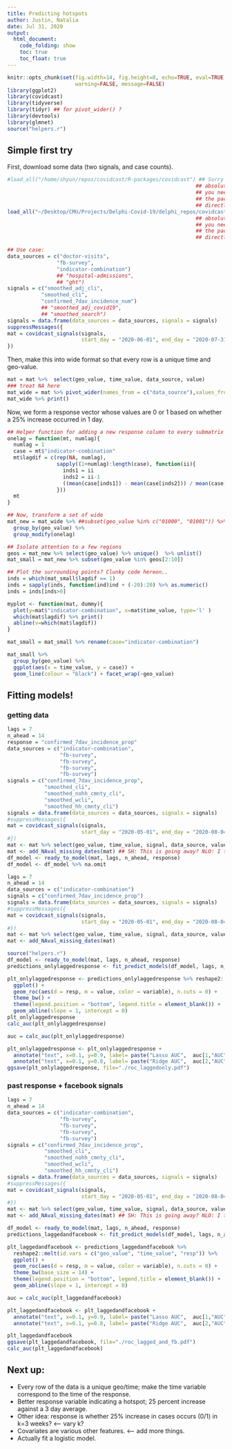 ```yaml
---
title: Predicting hotspots
author: Justin, Natalia 
date: Jul 31, 2020
output:
  html_document:
    code_folding: show
    toc: true
    toc_float: true
---
```


```r
knitr::opts_chunk$set(fig.width=14, fig.height=8, echo=TRUE, eval=TRUE, cache=TRUE,
                      warning=FALSE, message=FALSE)
library(ggplot2)
library(covidcast)
library(tidyverse)
library(tidyr) ## for pivot_wider() ?
library(devtools)
library(glmnet)
source("helpers.r")
```

## Simple first try

First, download some data (two signals, and case counts).

```r
#load_all("/home/shyun/repos/covidcast/R-packages/covidcast") ## Sorry for the
                                                             ## absolute path,
                                                             ## you need to load
                                                             ## the package
                                                             ## directly
load_all("~/Desktop/CMU/Projects/Delphi-Covid-19/delphi_repos/covidcast/R-packages/covidcast") ## Sorry for the
                                                             ## absolute path,
                                                             ## you need to load
                                                             ## the package
                                                             ## directly

## Use case:
data_sources = c("doctor-visits",
                "fb-survey",
                "indicator-combination")
                ## "hospital-admissions",
                ## "ght")
signals = c("smoothed_adj_cli",
           "smoothed_cli",
           "confirmed_7dav_incidence_num")
           ## "smoothed_adj_covid19",
           ## "smoothed_search")
signals = data.frame(data_sources = data_sources, signals = signals)
suppressMessages({
mat = covidcast_signals(signals,
                        start_day = "2020-06-01", end_day = "2020-07-31")
})
```

Then, make this into wide format so that every row is a unique time and geo-value.

```r
mat = mat %>%  select(geo_value, time_value, data_source, value)
### treat NA here
mat_wide = mat %>% pivot_wider(names_from = c("data_source"),values_from="value")
mat_wide %>% print()
```

Now, we form a response vector whose values are 0 or 1 based on whether a 25% increase occurred in 1 day.

```r
## Helper function for adding a new response column to every submatrix by geo-value.
onelag = function(mt, numlag){
  numlag = 1
  case = mt$"indicator-combination"
  mt$lagdif = c(rep(NA, numlag),
                sapply((1+numlag):length(case), function(ii){
                  inds1 = ii
                  inds2 = ii-1
                  ((mean(case[inds1]) - mean(case[inds2])) / mean(case[inds2]) ) > 1.25
                }))
  mt
}

## Now, transform a set of wide
mat_new = mat_wide %>% ##subset(geo_value %in% c("01000", "01001")) %>% 
  group_by(geo_value) %>%
  group_modify(onelag)

## Isolate attention to a few regions
geos = mat_new %>% select(geo_value) %>% unique()  %>% unlist()
mat_small = mat_new %>% subset(geo_value %in% geos[2:10])

## Plot the surrounding points? Clunky code hereon..
inds = which(mat_small$lagdif == 1)
inds = sapply(inds, function(ind)ind + (-20):20) %>% as.numeric()
inds = inds[inds>0]

myplot <- function(mat, dummy){
  plot(y=mat$"indicator-combination", x=mat$time_value, type='l' )
  which(mat$lagdif) %>% print()
  abline(v=which(mat$lagdif))
}

mat_small = mat_small %>% rename(case="indicator-combination")

mat_small %>%
  group_by(geo_value) %>%
  ggplot(aes(x = time_value, y = case)) +
  geom_line(colour = "black") + facet_wrap(~geo_value)
```


## Fitting models!

### getting data
```r
lags = 7 
n_ahead = 14
response = "confirmed_7dav_incidence_prop"
data_sources = c("indicator-combination", 
                 "fb-survey", 
                 "fb-survey", 
                 "fb-survey", 
                 "fb-survey")
signals = c("confirmed_7dav_incidence_prop", 
            "smoothed_cli", 
            "smoothed_nohh_cmnty_cli", 
            "smoothed_wcli", 
            "smoothed_hh_cmnty_cli")
signals = data.frame(data_sources = data_sources, signals = signals)
#suppressMessages({
mat = covidcast_signals(signals,
                        start_day = "2020-05-01", end_day = "2020-08-04")
#})
mat <- mat %>% select(geo_value, time_value, signal, data_source, value) 
mat <- add_NAval_missing_dates(mat) ## SH: This is going away? NLO: I think it's safer to keep it here
df_model <- ready_to_model(mat, lags, n_ahead, response)
df_model <- df_model %>% na.omit


```

```r
lags = 7
n_ahead = 14
data_sources = c("indicator-combination")
signals = c("confirmed_7dav_incidence_prop")
signals = data.frame(data_sources = data_sources, signals = signals)
#suppressMessages({
mat = covidcast_signals(signals,
                        start_day = "2020-05-01", end_day = "2020-08-04")
#})
mat <- mat %>% select(geo_value, time_value, signal, data_source, value)
mat <- add_NAval_missing_dates(mat)

source("helpers.r")
df_model <- ready_to_model(mat, lags, n_ahead, response)
predictions_onlylaggedresponse <- fit_predict_models(df_model, lags, n_ahead, response = "confirmed_7dav_incidence_prop")

plt_onlylaggedresponse <- predictions_onlylaggedresponse %>% reshape2::melt(id.vars = c("geo_value", "time_value", "resp")) %>% 
  ggplot() + 
  geom_roc(aes(d = resp, m = value, color = variable), n.cuts = 0) + 
  theme_bw() + 
  theme(legend.position = "bottom", legend.title = element_blank()) +
  geom_abline(slope = 1, intercept = 0)
plt_onlylaggedresponse
calc_auc(plt_onlylaggedresponse)

auc = calc_auc(plt_onlylaggedresponse)

plt_onlylaggedresponse <- plt_onlylaggedresponse +
  annotate("text", x=0.1, y=0.9, label= paste("Lasso AUC",  auc[1,"AUC"] %>% round(3))) +
  annotate("text", x=0.1, y=0.8, label= paste("Ridge AUC",  auc[2,"AUC"] %>% round(3)))
ggsave(plt_onlylaggedresponse, file="./roc_laggedonly.pdf")

```

### past response + facebook signals
```r
lags = 7 
n_ahead = 14
data_sources = c("indicator-combination", 
                 "fb-survey", 
                 "fb-survey", 
                 "fb-survey", 
                 "fb-survey")
signals = c("confirmed_7dav_incidence_prop", 
            "smoothed_cli", 
            "smoothed_nohh_cmnty_cli", 
            "smoothed_wcli", 
            "smoothed_hh_cmnty_cli")
signals = data.frame(data_sources = data_sources, signals = signals)
#suppressMessages({
mat = covidcast_signals(signals,
                        start_day = "2020-05-01", end_day = "2020-08-04")
#})
mat <- mat %>% select(geo_value, time_value, signal, data_source, value) 
mat <- add_NAval_missing_dates(mat) ## SH: This is going away? NLO: I think it's safer to keep it here

df_model <- ready_to_model(mat, lags, n_ahead, response)
predictions_laggedandfacebook <- fit_predict_models(df_model, lags, n_ahead, "confirmed_7dav_incidence_prop")

plt_laggedandfacebook <- predictions_laggedandfacebook %>%
  reshape2::melt(id.vars = c("geo_value", "time_value", "resp")) %>% 
  ggplot() + 
  geom_roc(aes(d = resp, m = value, color = variable), n.cuts = 0) + 
  theme_bw(base_size = 14) + 
  theme(legend.position = "bottom", legend.title = element_blank()) +
  geom_abline(slope = 1, intercept = 0) 

auc = calc_auc(plt_laggedandfacebook)

plt_laggedandfacebook <- plt_laggedandfacebook +
  annotate("text", x=0.1, y=0.9, label= paste("Lasso AUC",  auc[1,"AUC"] %>% round(3))) +
  annotate("text", x=0.1, y=0.8, label= paste("Ridge AUC",  auc[2,"AUC"] %>% round(3)))

plt_laggedandfacebook
ggsave(plt_laggedandfacebook, file="./roc_lagged_and_fb.pdf")
calc_auc(plt_laggedandfacebook)
```


## Next up:
- Every row of the data is a unique geo/time; make the time variable correspond to the time of the response.
- Better response variable indicating a hotspot; 25 percent increase against a 3 day average.
- Other idea: response is whether 25% increase in cases occurs (0/1) in k=3 weeks? <-- vary k?
- Covariates are various other features. <-- add more things.
- Actually fit a logistic model.
